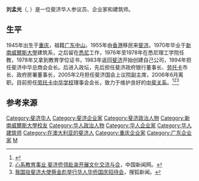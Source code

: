 '''刘孟光'''（{{lang-en|Kenneth Low}}, {{bd|1945年||}}）是一位斐济华人参议员、企业家和建筑师。

==生平==
1945年出生于[[重庆|重庆]]，祖籍[[广东|广东]][[中山市|中山]]。1955年由[[香港|香港]]移民来[[斐济|斐济]]。1970年毕业于[[新南威爾斯大學|新南威爾斯大學]]建筑系，之后留在[[悉尼|悉尼]]工作，1976年至1978年在悉尼理工学院任教，1978年又拿到教育学位证书，1983年返回[[斐济|斐济]]开始创建自己公司，1994年担任斐济中华总商会会长。后进入政坛，先后担任斐济政府银行董事长、[[劳托卡|劳托卡]]市长、政府房署董事长，2005年2月担任斐济国会上议院副主席，2006年6月离职。目前担任[[劳托卡中华学校|劳托卡中华学校]]理事会会长，致力于维护良好的[[中斐关系|中斐关系]]。<ref>{{cite web|url=http://tvnz.co.nz/content/54263/425822/article.html|title=Tension rises ahead of Fiji vote|date=24 August 2001|publisher=[[Television_New_Zealand|Television New Zealand]]|accessdate=29 August 2010|archive-date=2016-03-04|archive-url=https://web.archive.org/web/20160304050650/http://tvnz.co.nz/content/54263/425822/article.html}}</ref><ref>[https://www.chinanews.com/zgqj/news/2010/04-29/2253728.shtml 心系教育事业 斐济侨领赴渝开展文化交流与合]，中国新闻网。</ref><ref>[http://news.sohu.com/20040926/n222244527.shtml 我国驻斐济大使蔡金彪举行华人华侨国庆招待会]，搜狐新闻。</ref>

== 参考来源 ==
{{Reflist}}

{{authority control}}
{{DEFAULTSORT:Low, Kenneth}}
[[Category:斐济华人|Category:斐济华人]]
[[Category:斐济企业家|Category:斐济企业家]]
[[Category:斐济政治人物|Category:斐济政治人物]]
[[Category:新南威爾斯大學校友|Category:新南威爾斯大學校友]]
[[Category:华人政治人物|Category:华人政治人物]]
[[Category:华人企业家|Category:华人企业家]]
[[Category:华人建筑师|Category:华人建筑师]]
[[Category:在澳大利亚的斐济人|Category:在澳大利亚的斐济人]]
[[Category:重庆企业家|Category:重庆企业家]]
[[Category:广东企业家|Category:广东企业家]]
[[Category:刘姓|M]]